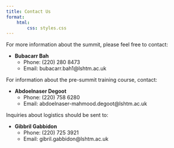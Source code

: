```yaml
---
title: Contact Us
format: 
    html: 
        css: styles.css
---
```


For more information about the summit, please feel free to contact:

- **Bubacarr Bah**
  - Phone: (220) 280 8473
  - Email: bubacarr.bah1@lshtm.ac.uk

For information about the pre-summit training course, contact:

- **Abdoelnaser Degoot**
  - Phone: (220) 758 6280
  - Email: abdoelnaser-mahmood.degoot@lshtm.ac.uk

Inquiries about logistics should be sent to:

- **Gibbril Gabbidon**
  - Phone: (220) 725 3921
  - Email: gibril.gabbidon@lshtm.ac.uk
